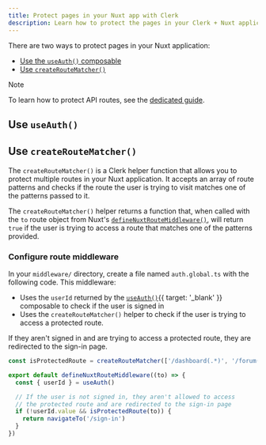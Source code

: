 ```yaml
---
title: Protect pages in your Nuxt app with Clerk
description: Learn how to protect the pages in your Clerk + Nuxt application.
---
```


There are two ways to protect pages in your Nuxt application:

- [Use the `useAuth()` composable](#use-use-auth)
- [Use `createRouteMatcher()`](#use-create-route-matcher)

> [!NOTE]
> To learn how to protect API routes, see the [dedicated guide](/docs/references/nuxt/clerk-middleware#protect-api-routes).

## Use `useAuth()`

<Include src="_partials/vue-nuxt/use-auth" />

## Use `createRouteMatcher()`

The `createRouteMatcher()` is a Clerk helper function that allows you to protect multiple routes in your Nuxt application. It accepts an array of route patterns and checks if the route the user is trying to visit matches one of the patterns passed to it.

The `createRouteMatcher()` helper returns a function that, when called with the `to` route object from Nuxt's [`defineNuxtRouteMiddleware()`](https://nuxt.com/docs/api/utils/define-nuxt-route-middleware), will return `true` if the user is trying to access a route that matches one of the patterns provided.

### Configure route middleware

In your `middleware/` directory, create a file named `auth.global.ts` with the following code. This middleware:

- Uses the `userId` returned by the [`useAuth()`](/docs/references/vue/use-auth){{ target: '_blank' }} composable to check if the user is signed in
- Uses the `createRouteMatcher()` helper to check if the user is trying to access a protected route.

If they aren't signed in and are trying to access a protected route, they are redirected to the sign-in page.

```ts {{ filename: 'middleware/auth.global.ts' }}
const isProtectedRoute = createRouteMatcher(['/dashboard(.*)', '/forum(.*)'])

export default defineNuxtRouteMiddleware((to) => {
  const { userId } = useAuth()

  // If the user is not signed in, they aren't allowed to access
  // the protected route and are redirected to the sign-in page
  if (!userId.value && isProtectedRoute(to)) {
    return navigateTo('/sign-in')
  }
})
```
